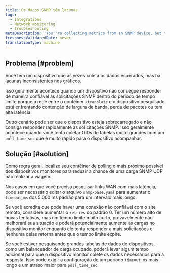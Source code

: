 ```yaml
---
title: Os dados SNMP têm lacunas
tags:
  - Integrations
  - Network monitoring
  - Troubleshooting
metaDescription: 'You''re collecting metrics from an SNMP device, but the data has inconsistent gaps.'
freshnessValidatedDate: never
translationType: machine
---
```


## Problema [#problem]

Você tem um dispositivo que às vezes coleta os dados esperados, mas há lacunas inconsistentes nos gráficos.

Isso geralmente acontece quando um dispositivo não consegue responder de maneira confiável às solicitações SNMP dentro do período de tempo limite porque a rede entre o contêiner `ktranslate` e o dispositivo pesquisado está enfrentando contenção de largura de banda, perda de pacotes ou tem alta latência.

Outro cenário pode ser que o dispositivo esteja sobrecarregado e não consiga responder rapidamente às solicitações SNMP. Isso geralmente acontece quando você tenta coletar OIDs de tabelas muito grandes com um `poll_time_sec` que é muito rápido para o dispositivo acompanhar.

## Solução [#solution]

Como regra geral, localize seu contêiner de polling o mais próximo possível dos dispositivos monitores para reduzir a chance de uma carga SNMP UDP não realizar a viagem.

Nos casos em que você precisa pesquisar links WAN com mais latência, pode ser necessário editar o arquivo `snmp-base.yaml` para aumentar o `timeout_ms` dos 5.000 ms padrão para um intervalo mais longo.

Se você acredita que pode haver uma conexão não confiável com o site remoto, considere aumentar o `retries` do padrão 0. Ter um número alto de novas tentativas, mas um tempo limite muito curto, provavelmente não melhorará sua situação e poderá potencialmente aumente as cargas no dispositivo monitor enquanto ele tenta responder a mais solicitações e nenhuma delas retorna antes que o tempo limite expire.

Se você estiver pesquisando grandes tabelas de dados de dispositivos, como um balanceador de carga ocupado, poderá levar algum tempo adicional para que o dispositivo monitor colete os dados necessários para a resposta. Isso pode exigir a configuração de um período `timeout_ms` mais longo e um atraso maior para `poll_time_sec`.